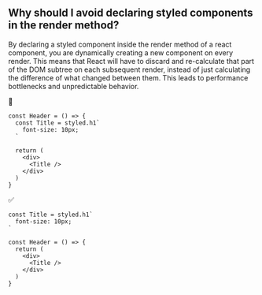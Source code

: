## Why should I avoid declaring styled components in the render method?

By declaring a styled component inside the render method of a react component, you are dynamically creating a new component on every render.
This means that React will have to discard and re-calculate that part of the DOM subtree on each subsequent render, instead of just calculating the difference of what changed between them. This leads to performance bottlenecks and unpredictable behavior.

🚫

```tsx
const Header = () => {
  const Title = styled.h1`
    font-size: 10px;
  `

  return (
    <div>
      <Title />
    </div>
  )
}
```

✅

```tsx
const Title = styled.h1`
  font-size: 10px;
`

const Header = () => {
  return (
    <div>
      <Title />
    </div>
  )
}
```
